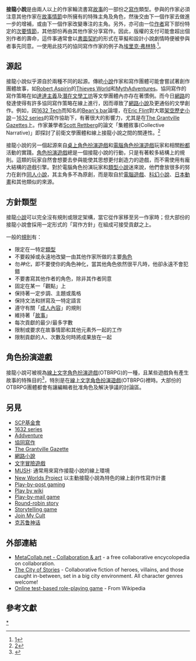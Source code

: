 '''接龍小說'''是由兩人以上的作家輪流書寫[[故事|故事]]的一部份之[[協同寫作|寫作]]類型。參與的作家必須注意其他作家在[[故事情節|故事情節]]中所擁有的特殊主角及角色，然後交由下一個作家去做進一步的增補，或由下一個作家改變專注的主角。另外，亦可由一位[[作者|作者]]寫下部份特定的[[次要情節|次要情節]]，其他部份再由其他作家分享寫作。因此，版權的支付可能會超出個別作者的壽命，這件事通常會以[[契約|書面契約]]的形式在草擬和設計小說劇情時便被參與者事先同意。一使用此技巧的協同寫作作家的例子為[[埃里克·弗林特|埃里克·弗林特]].<ref>[http://www.ericflint.net/index.php/faqs/]</ref>。

==源起==
接龍小說似乎源自於兩種不同的起源。傳統[[小說|小說]]作家和寫作團體可能會嘗試著創作團體故事，如[[Robert_Aspirin|Robert Aspirin]]的[[Thieves_World|Thieves World]]和[[MythAdventures|MythAdventures]]。協同寫作的寫作策略在如[[達達主義|達達主義]]及[[潛在文學工坊|潛在文學工坊]]等文學團體內亦存在著慣例。而今日[[網路|網路]]的發達使得有許多協同寫作策略在線上進行，因而導致了[[網路小說|網路小說]]及更通俗的文學創作。例如，因[[1632_Tech|1632 Tech]]而知名的[[Bean's_bar|Bean's bar]]論壇，在[[Eric_Flint|Eric Flint]]對大眾[[架空歷史小說|架空歷史小說]]－[[1632_series|1632 series]]的寫作協助下，有著很大的影響力，尤其是在[[The_Grantville_Gazettes|The Grantville Gazettes]]上。作家兼學者[[Scott_Rettberg|Scott Rettberg]]的論文「集體敘事(Collective Narrative)」即探討了前衛文學團體和線上接龍小說之間的關連性。<ref>[http://www.retts.net/documents/cnarrativeDAC.pdf]</ref>

接龍小說的另一個起源來自[[角色扮演遊戲|桌上角色扮演遊戲]]和[[電腦角色扮演遊戲|電腦角色扮演遊戲]]玩家和相關[[粉都|粉都]]活動的實踐。[[角色扮演遊戲|角色扮演遊戲]]總是一個接龍小說的行動，只是有著較多結構上的規則。這類的玩家自然會想要去參與能使其思想更付創造力的遊戲，而不需使用有龐大結構的遊戲引擎。對於電腦角色扮演玩家和[[類型小說|類型小說]]迷來說，他們會放很多的努力在創作[[同人小說|同人小說]]，其主角多不為原創，而是取自於[[電腦遊戲|電腦遊戲]]、[[科幻小說|科幻小說]]、[[日本動畫|日本動畫]]和其他類似的來源。

==方針類型==
接龍[[小說|小說]]可以完全沒有規則或限定架構，當它從作家移至另一作家時；但大部份的接龍小說會採用一定形式的「寫作方針」在組成可接受貢獻之上。

一般的[[社會規範|規則]]有：

* 限定在一特定[[類型|類型]]
* 不要殺掉或永遠地改變一由其他作家所做的主要[[角色|角色]]
* 勿''神化''，即不要使你的角色神化，當其他角色依然很平凡時，他卻永遠不會犯錯
* 不要書寫其他作者的角色，除非其作者同意
* 固定在某一「觀點」上
* 保持著一定步調、主題或風格
* 保持文法和拼寫及一特定語言
* 遵守有關「[[成人內容|成人內容]]」的規則
* 維持著「[[故事|故事]]」
* 每次貢獻的最少/最多字數
* 限制或要求在故事情節和其他元素外一起的工作
* 限制貢獻的人、次數及何時將成果放在一起

== 角色扮演遊戲 ==
接龍小說可被視為[[線上文字角色扮演遊戲|線上文字角色扮演遊戲]](OTBRPG)的一種，且某些遊戲負有產生故事的特殊目的<ref name="rpgoverview">{{cite web
 |url         = http://www.rpg.net/oracle/essays/rpgoverview.html
 |title       = Role-Playing Games: An Overview
 |accessdate  = 2006-09-01
 |last        = Rilstone
 |first       = Andrew
 |year        = 1994
 |format      = HTML
 |publisher   = RPGnet
 |deadurl     = yes
 |archiveurl  = https://web.archive.org/web/20000823050742/http://www.rpg.net/oracle/essays/rpgoverview.html
 |archivedate = 2000-08-23
}}</ref>，特別是在[[線上文字角色扮演遊戲|線上文字角色扮演遊戲]](OTBRPG)裡時。大部份的OTBRPG團體都會有讓編輯者批准角色及解決爭議的討論區。

==另見==
* [[SCP基金會|SCP基金會]]
* [[1632_series|1632 series]]
* [[Addventure|Addventure]]
* [[協同寫作|協同寫作]]
* [[The_Grantville_Gazette|The Grantville Gazette]]
* [[網路小說|網路小說]]
* [[文字冒險遊戲|文字冒險遊戲]]
* [[MUSH|MUSH]]: 通常用來寫作接龍小說的線上環境
* [[New_Worlds_Project|New Worlds Project]] 以主動接龍小說為特色的線上創作性寫作計畫
* [[Play-by-post_gaming|Play-by-post gaming]]
* [[Play_by_wiki|Play by wiki]]
* [[Play-by-mail_game|Play-by-mail game]]
* [[Round-robin_story|Round-robin story]]
* [[Storytelling_game|Storytelling game]]
* [[Join_My_Cult|Join My Cult]]
*[[克苏鲁神话|克苏鲁神话]]

==外部連結==
<!-- please link only to sites which discuss collaborative fiction, not forums for posting it -->
* [http://collaboration.wikicities.com/wiki/Category:Art MetaCollab.net - Collaboration & art] - a free collaborative encycolopedia on collaboration.
* [https://web.archive.org/web/20070311124157/http://thecityofstories.forumsplace.com/ The City of Stories] - Collaborative fiction of heroes, villains, and those caught in-between, set in a big city environment. All character genres welcome!
* [http://en.wikipedia.org/wiki/Online_text-based_role-playing_game/ Online test-based role-playing game ] - From Wikipedia

==參考文獻==
<references/>

[[Category:接龍小說|*]]